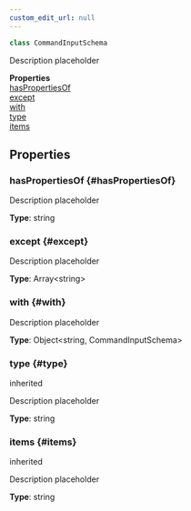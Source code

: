 ```yaml
---
custom_edit_url: null
---
```


```ts
class CommandInputSchema
```

<div>

</div>

Description placeholder

<div className="container">
  <div className="row mb-2"><div className="col col--12"><strong>Properties</strong></div></div>
  <div className="row"><div className="col col--12"><a href="#hasPropertiesOf">hasPropertiesOf</a><br/><a href="#except">except</a><br/><a href="#with">with</a><br/><a href="#type">type</a><br/><a href="#items">items</a></div></div>
</div>

## Properties

### hasPropertiesOf {#hasPropertiesOf}

<div>

</div>

Description placeholder

**Type**: string

### except {#except}

<div>

</div>

Description placeholder

**Type**: Array&lt;string&gt;

### with {#with}

<div>

</div>

Description placeholder

**Type**: Object&lt;string, CommandInputSchema&gt;

### type {#type}

<div>
  <span className="badge badge--danger">inherited</span>
</div>

Description placeholder

**Type**: string

### items {#items}

<div>
  <span className="badge badge--danger">inherited</span>
</div>

Description placeholder

**Type**: string

